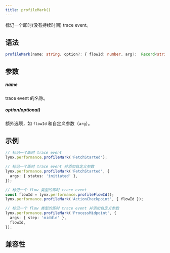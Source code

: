 ```yaml
---
title: profileMark()
---
```


标记一个即时(没有持续时间) trace event。

## 语法

```typescript
profileMark(name: string, option?: { flowId: number, arg?:  Record<string, string>}): void;
```

## 参数

##### name

trace event 的名称。

##### option(optional)

额外选项，如 `flowId` 和自定义参数（`arg`）。

## 示例

```typescript
// 标记一个即时 trace event
lynx.performance.profileMark('FetchStarted');

// 标记一个即时 trace event 并添加自定义参数
lynx.performance.profileMark('FetchStarted', {
  args: { status: 'initiated' },
});

// 标记一个 flow 类型的即时 trace event
const flowId = lynx.performance.profileFlowId();
lynx.performance.profileMark('ActionCheckpoint', { flowId });

// 标记一个 flow 类型的即时 trace event 并添加自定义参数
lynx.performance.profileMark('ProcessMidpoint', {
  args: { step: 'middle' },
  flowId,
});
```

## 兼容性


<LegacyCompatTable metadata="lynx-api/lynx/performance" />
